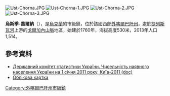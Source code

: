 {{No footnotes|time=2015-09-16T14:49:48+00:00}}
[[Image:Ust-Chorna.JPG|right]]
[[Image:Ust-Chorna-1.JPG|right]]
[[Image:Ust-Chorna-2.JPG|right]]
[[Image:Ust-Chorna-3.JPG|right]]

'''烏斯季-喬爾納'''（{{lang-uk|Усть-Чорна}}），是[[烏克蘭|烏克蘭]]的市級鎮，位於該國西部[[外喀爾巴阡州|外喀爾巴阡州]]，處於[[捷列斯瓦河|捷列斯瓦河]]上游的[[戈爾加內山脈|戈爾加內山脈]]地區，始建於1760年，海拔高度530米，2013年人口1,514。

==參考資料==
*[https://web.archive.org/web/20121010205321/http://stat6.stat.lviv.ua/PXWEB2007/ukr/publ/2011/chnas.zip Державний комітет статистики України. Чисельність наявного населення України на 1 січня 2011 року, Київ-2011 (doc)]
* [http://gska2.rada.gov.ua/pls/z7502/A005?rdat1=30.06.2008&rf7571=11606 Облікова картка]{{dead link|date=2018年3月 |bot=InternetArchiveBot |fix-attempted=yes }}

{{coord|48|19|9|N|23|56|20|E|scale:30000|display=title}}

{{DEFAULTSORT:Усть-Чорна}}
[[Category:外喀爾巴阡州市級鎮|Category:外喀爾巴阡州市級鎮]]


{{Zakarpattia-geo-stub}}